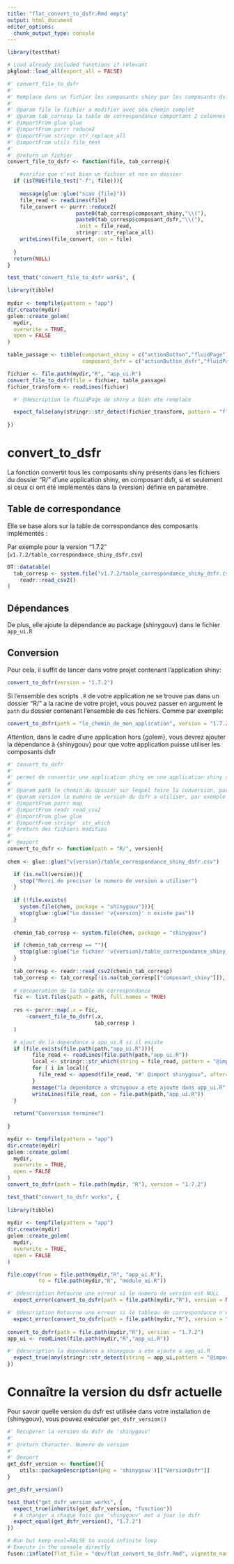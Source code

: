 ```yaml
---
title: "flat_convert_to_dsfr.Rmd empty"
output: html_document
editor_options: 
  chunk_output_type: console
---
```


```r
library(testthat)
```

```r
# Load already included functions if relevant
pkgload::load_all(export_all = FALSE)
```


```r
#' convert_file_to_dsfr 
#' 
#' Remplace dans un fichier les composants shiny par les composants dsfr deja implementes
#' 
#' @param file le fichier a modifier avec son chemin complet
#' @param tab_corresp la table de correspondance comportant 2 colonnes (composant_shiny, composant_dsfr)
#' @importFrom glue glue
#' @importFrom purrr reduce2
#' @importFrom stringr str_replace_all
#' @importFrom utils file_test
#' 
#' @return un fichier
convert_file_to_dsfr <- function(file, tab_corresp){

    #verifie que c'est bien un fichier et non un dossier
  if (isTRUE(file_test("-f", file))){
      
    message(glue::glue("scan {file}")) 
    file_read <- readLines(file) 
    file_convert <- purrr::reduce2(
                      paste0(tab_corresp$composant_shiny,"\\("), 
                      paste0(tab_corresp$composant_dsfr,"\\("),
                      .init = file_read,
                      stringr::str_replace_all)  
    writeLines(file_convert, con = file)
    
  }
  return(NULL)
}

```

```r
test_that("convert_file_to_dsfr works", {

library(tibble)
  
mydir <- tempfile(pattern = "app")
dir.create(mydir)
golem::create_golem(
  mydir,
  overwrite = TRUE,
  open = FALSE
)

table_passage <- tibble(composant_shiny = c("actionButton","fluidPage"),
                        composant_dsfr = c("actionButton_dsfr","fluidPage_dsfr"))

fichier <- file.path(mydir,"R", "app_ui.R")
convert_file_to_dsfr(file = fichier, table_passage) 
fichier_transform <- readLines(fichier)

  #' @description le fluidPage de shiny a bien ete remplace

  expect_false(any(stringr::str_detect(fichier_transform, pattern = "fluidPage\\(")))
  
})
```

# convert_to_dsfr

La fonction convertit tous les composants shiny présents dans les fichiers du dossier "R/" d'une application shiny, en composant dsfr, si et seulement si ceux ci ont été implémentés dans la {version} définie en paramètre.

## Table de correspondance

Elle se base alors sur la table de correspondance des composants implémentés :

Par exemple pour la version "1.7.2" (`v1.7.2/table_correspondance_shiny_dsfr.csv`)

```r
DT::datatable(
  tab_corresp <- system.file("v1.7.2/table_correspondance_shiny_dsfr.csv", package = "shinygouv") %>%
    readr::read_csv2()
)
```

## Dépendances

De plus, elle ajoute la dépendance au package {shinygouv} dans le fichier `app_ui.R`

## Conversion

Pour cela, il suffit de lancer dans votre projet contenant l'application shiny: 

```r
convert_to_dsfr(version = "1.7.2")
```

Si l'ensemble des scripts `.R` de votre application ne se trouve pas dans un dossier "R/" a la racine de votre projet, vous pouvez passer en argument le `path` du dossier contenant l'ensemble de ces fichiers. 
Comme par exemple: 

```r
convert_to_dsfr(path = "le_chemin_de_mon_application", version = "1.7.2")
```

*Attention*, dans le cadre d'une application hors {golem}, vous devrez ajouter la dépendance à {shinygouv} pour que votre application puisse utiliser les composants dsfr

```r
#' convert_to_dsfr 
#' 
#' permet de convertir une application shiny en une application shiny suivant le DSFR
#' 
#' @param path le chemin du dossier sur lequel faire la conversion, par defaut "R/"
#' @param version le numero de version du dsfr a utiliser, par exemple "1.7.2"
#' @importFrom purrr map
#' @importFrom readr read_csv2
#' @importFrom glue glue
#' @importFrom stringr  str_which
#' @return des fichiers modifies
#' 
#' @export
convert_to_dsfr <- function(path = "R/", version){
  
chem <- glue::glue("v{version}/table_correspondance_shiny_dsfr.csv")

  if (is.null(version)){
    stop("Merci de preciser le numero de version a utiliser")
  }
   
  if (!file.exists(
    system.file(chem, package = "shinygouv"))){
    stop(glue::glue("Le dossier 'v{version}' n existe pas"))
  }
  
  chemin_tab_corresp <- system.file(chem, package = "shinygouv")

  if (chemin_tab_corresp == ""){
    stop(glue::glue("Le fichier 'v{version}/table_correspondance_shiny_dsfr.csv' n existe pas"))
  }
  
  tab_corresp <- readr::read_csv2(chemin_tab_corresp)
  tab_corresp <- tab_corresp[!is.na(tab_corresp[["composant_shiny"]]),]
    
  # recuperation de la table de correspondance
  fic <- list.files(path = path, full.names = TRUE)
  
  res <- purrr::map(.x = fic,
      ~convert_file_to_dsfr(.x,
                            tab_corresp )
  )

  # ajout de la dependance a app_ui.R si il existe
  if (file.exists(file.path(path,"app_ui.R"))){
        file_read <- readLines(file.path(path,"app_ui.R")) 
        local <- stringr::str_which(string = file_read, pattern = "@import shiny") 
        for ( i in local){ 
          file_read <- append(file_read, "#' @import shinygouv", after=i)
        }
        message("la dependance a shinygouv a ete ajoute dans app_ui.R")
        writeLines(file_read, con = file.path(path,"app_ui.R"))
  }
  
  return("Conversion terminee")
  
}
```

```r
mydir <- tempfile(pattern = "app")
dir.create(mydir)
golem::create_golem(
  mydir,
  overwrite = TRUE,
  open = FALSE
)
convert_to_dsfr(path = file.path(mydir, "R"), version = "1.7.2")
```

```r
test_that("convert_to_dsfr works", {
  
library(tibble)
  
mydir <- tempfile(pattern = "app")
dir.create(mydir)
golem::create_golem(
  mydir,
  overwrite = TRUE,
  open = FALSE
)

file.copy(from = file.path(mydir,"R", "app_ui.R"), 
          to = file.path(mydir,"R", "module_ui.R"))

#' @description Retourne une erreur si le numero de version est NULL
  expect_error(convert_to_dsfr(path = file.path(mydir,"R"), version = NULL))

#' @description Retourne une erreur si le tableau de correspondance n'existe pas pour la version specifiee
  expect_error(convert_to_dsfr(path = file.path(mydir,"R"), version = "A.A.A.A"), msg ="Le dossier 'vA.A.A.A' n'existe pas") 
  
convert_to_dsfr(path = file.path(mydir,"R"), version = "1.7.2")  
app_ui <- readLines(file.path(mydir,"R","app_ui.R"))

#' @description la dependance a shinygouv a ete ajoute a app_ui.R
  expect_true(any(stringr::str_detect(string = app_ui,pattern = "@import shinygouv")))
})
```

# Connaître la version du dsfr actuelle
    
Pour savoir quelle version du dsfr est utilisée dans votre installation de {shinygouv}, vous pouvez exécuter `get_dsfr_version()`
    
```r
#' Recuperer la version du dsfr de 'shinygouv'
#' 
#' @return Character. Numero de version
#' 
#' @export
get_dsfr_version <- function(){
    utils::packageDescription(pkg = 'shinygouv')[["VersionDsfr"]]
}
```
  
```r
get_dsfr_version()
```
  
```r
test_that("get_dsfr_version works", {
  expect_true(inherits(get_dsfr_version, "function")) 
  # A changer a chaque fois que 'shinygouv' met a jour le dsfr
  expect_equal(get_dsfr_version(), "1.7.2")
})
```
  
```r
# Run but keep eval=FALSE to avoid infinite loop
# Execute in the console directly
fusen::inflate(flat_file = "dev/flat_convert_to_dsfr.Rmd", vignette_name = "Convertir une app shiny en app shiny dsfr")
```

